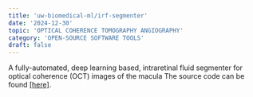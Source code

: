 ```yaml
---
title: 'uw-biomedical-ml/irf-segmenter'
date: '2024-12-30'
topic: 'OPTICAL COHERENCE TOMOGRAPHY ANGIOGRAPHY'
category: 'OPEN-SOURCE SOFTWARE TOOLS'
draft: false
---
```


A fully-automated, deep learning based, intraretinal fluid segmenter for optical coherence (OCT) images of the macula
The source code can be found <a className="text-primary-400 underline" href="https://github.com/uw-biomedical-ml/irf-segmenter">[here]</a>.

